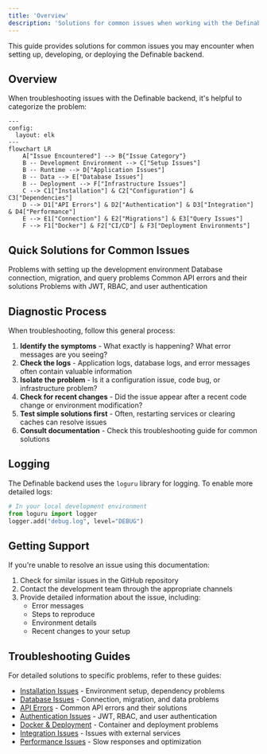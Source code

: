 ```yaml
---
title: 'Overview'
description: 'Solutions for common issues when working with the Definable backend'
---
```


This guide provides solutions for common issues you may encounter when setting up, developing, or deploying the Definable backend.

## Overview

When troubleshooting issues with the Definable backend, it's helpful to categorize the problem:

```mermaid
---
config:
  layout: elk
---
flowchart LR
    A["Issue Encountered"] --> B{"Issue Category"}
    B -- Development Environment --> C["Setup Issues"]
    B -- Runtime --> D["Application Issues"]
    B -- Data --> E["Database Issues"]
    B -- Deployment --> F["Infrastructure Issues"]
    C --> C1["Installation"] & C2["Configuration"] & C3["Dependencies"]
    D --> D1["API Errors"] & D2["Authentication"] & D3["Integration"] & D4["Performance"]
    E --> E1["Connection"] & E2["Migrations"] & E3["Query Issues"]
    F --> F1["Docker"] & F2["CI/CD"] & F3["Deployment Environments"]

```

## Quick Solutions for Common Issues

<CardGroup cols={2}>
  <Card title="Installation Issues" icon="wrench" href="/pages/troubleshooting/installation-issues">
    Problems with setting up the development environment
  </Card>
  <Card title="Database Issues" icon="database" href="/pages/troubleshooting/database-issues">
    Database connection, migration, and query problems
  </Card>
  <Card title="API Errors" icon="server" href="/pages/troubleshooting/api-errors">
    Common API errors and their solutions
  </Card>
  <Card title="Authentication Issues" icon="lock" href="/pages/troubleshooting/authentication-issues">
    Problems with JWT, RBAC, and user authentication
  </Card>
</CardGroup>

## Diagnostic Process

When troubleshooting, follow this general process:

1. **Identify the symptoms** - What exactly is happening? What error messages are you seeing?
2. **Check the logs** - Application logs, database logs, and error messages often contain valuable information
3. **Isolate the problem** - Is it a configuration issue, code bug, or infrastructure problem?
4. **Check for recent changes** - Did the issue appear after a recent code change or environment modification?
5. **Test simple solutions first** - Often, restarting services or clearing caches can resolve issues
6. **Consult documentation** - Check this troubleshooting guide for common solutions

## Logging

The Definable backend uses the `loguru` library for logging. To enable more detailed logs:

```python
# In your local development environment
from loguru import logger
logger.add("debug.log", level="DEBUG")
```

## Getting Support

If you're unable to resolve an issue using this documentation:

1. Check for similar issues in the GitHub repository
2. Contact the development team through the appropriate channels
3. Provide detailed information about the issue, including:
   - Error messages
   - Steps to reproduce
   - Environment details
   - Recent changes to your setup

## Troubleshooting Guides

For detailed solutions to specific problems, refer to these guides:

- [Installation Issues](/troubleshooting/installation-issues) - Environment setup, dependency problems
- [Database Issues](/troubleshooting/database-issues) - Connection, migration, and data problems
- [API Errors](/troubleshooting/api-errors) - Common API errors and their solutions
- [Authentication Issues](/troubleshooting/authentication-issues) - JWT, RBAC, and user authentication
- [Docker & Deployment](/troubleshooting/deployment-issues) - Container and deployment problems
- [Integration Issues](/troubleshooting/integration-issues) - Issues with external services
- [Performance Issues](/troubleshooting/performance-issues) - Slow responses and optimization 